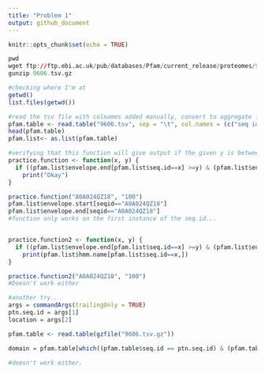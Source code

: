 ---
title: "Problem 1"
output: github_document
---

```{r setup, include=FALSE}
knitr::opts_chunk$set(echo = TRUE)
```

```{r engine = "bash"}
pwd
wget ftp://ftp.ebi.ac.uk/pub/databases/Pfam/current_release/proteomes/9606.tsv.gz
gunzip 9606.tsv.gz
```
```{r} 
#checking where I'm at
getwd()
list.files(getwd())
```


```{r}
#read the tsv file with colnames added manually, convert to aggregate list
pfam.table <- read.table("9606.tsv", sep = "\t", col.names = (c("seq id", "alignment start", 'alignment end', 'envelope start', "envelope end", "hmm acc", 'hmm name', 'type', 'hmm start', 'hmm end', 'hmm length', 'bit score', 'E-value', 'clan')))
head(pfam.table)
pfam.list<- as.list(pfam.table)
```
```{r}

#verifying that this function will give output if the given y is between to locations of envelope start and end
practice.function <- function(x, y) {
  if ((pfam.list$envelope.end[pfam.list$seq.id==x] >=y) & (pfam.list$envelope.start[pfam.list$seq.id==x] <=y)) 
    print("Okay")
}

practice.function("A0A024QZ18", "100")
pfam.list$envelope.start[seqid=="A0A024QZ18"]    
pfam.list$envelope.end[seqid=="A0A024QZ18"]
#function only works on the first instance of the seq.id...


practice.function2 <- function(x, y) {
  if ((pfam.list$envelope.end[pfam.list$seq.id==x] >=y) & (pfam.list$envelope.start[pfam.list$seq.id==x] <=y)) 
    print(pfam.list$hmm.name[pfam.list$seq.id==x,])
}

practice.function2("A0A024QZ18", "100")
#Doesn't work either

#another try..
args = commandArgs(trailingOnly = TRUE)
ptn.seq.id = args[1] 
location = args[2]

pfam.table <- read.table(gzfile("9606.tsv.gz"))

domain = pfam.table[which((pfam.table$seq.id == ptn.seq.id) & (pfam.table$envelope.start <= as.integer(location)) & (pfam.table$envelope.end >= as.integer(location))), ]

#doesn't work either.

```

